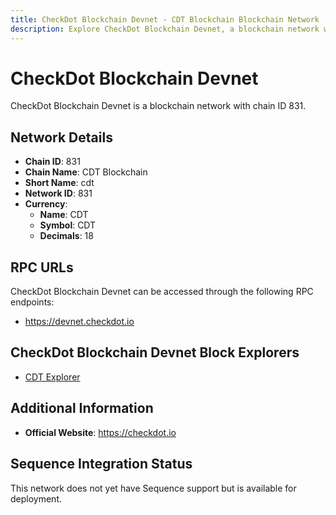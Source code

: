 ```yaml
--- 
title: CheckDot Blockchain Devnet - CDT Blockchain Blockchain Network
description: Explore CheckDot Blockchain Devnet, a blockchain network with chain ID 831. Learn about its native currency, CDT, and how to interact with the network.
---
```


# CheckDot Blockchain Devnet

CheckDot Blockchain Devnet is a blockchain network with chain ID 831.

## Network Details

- **Chain ID**: 831
- **Chain Name**: CDT Blockchain
- **Short Name**: cdt
- **Network ID**: 831
- **Currency**: 
  - **Name**: CDT
  - **Symbol**: CDT
  - **Decimals**: 18

## RPC URLs

CheckDot Blockchain Devnet can be accessed through the following RPC endpoints:

- https://devnet.checkdot.io

## CheckDot Blockchain Devnet Block Explorers

- [CDT Explorer](https://explorer.checkdot.io)

## Additional Information

- **Official Website**: https://checkdot.io

## Sequence Integration Status

This network does not yet have Sequence support but is available for deployment.
